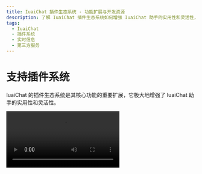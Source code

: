 ```yaml
---
title: IuaiChat 插件生态系统 - 功能扩展与开发资源
description: 了解 IuaiChat 插件生态系统如何增强 IuaiChat 助手的实用性和灵活性，以及提供的开发资源和插件开发指南。
tags:
  - IuaiChat
  - 插件系统
  - 实时信息
  - 第三方服务
---
```


# 支持插件系统

IuaiChat 的插件生态系统是其核心功能的重要扩展，它极大地增强了 IuaiChat 助手的实用性和灵活性。

<Video src="https://github.com/lobehub/lobe-chat/assets/28616219/f29475a3-f346-4196-a435-41a6373ab9e2" />

通过利用插件，IuaiChat 的助手们能够实现实时信息的获取和处理，例如搜索网络信息，为用户提供即时且相关的资讯。

此外，这些插件不仅局限于新闻聚合，还可以扩展到其他实用的功能，如快速检索文档、生成图片、获取 Bilibili 、Steam 等各种平台数据，以及与其他各式各样的第三方服务交互。

通过查看 [插件使用](/zh/docs/usage/plugins/basic) 了解更多。质的声音选项 (OpenAI Audio, Microsoft Edge Speech)，以满足不同地域和文化背景用户的需求。用户可以根据个人喜好或者特定场景来选择合适的语音，从而获得个性化的交流体验。
